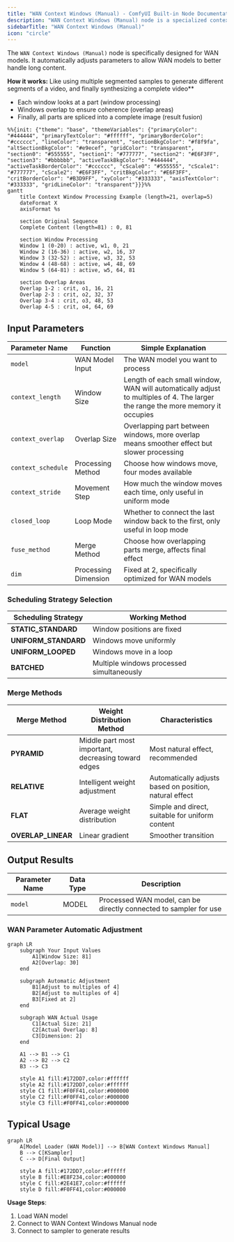 ```yaml
---
title: "WAN Context Windows (Manual) - ComfyUI Built-in Node Documentation"
description: "WAN Context Windows (Manual) node is a specialized context window manual control node optimized for WAN (Wide Attention Network) models. It automatically converts standard context parameters to WAN-compatible format, implementing sliding window sampling for ultra-long sequence generation."
sidebarTitle: "WAN Context Windows (Manual)"
icon: "circle"
---
```


The `WAN Context Windows (Manual)` node is specifically designed for WAN models. It automatically adjusts parameters to allow WAN models to better handle long content.

**How it works:**
Like using multiple segmented samples to generate different segments of a video, and finally synthesizing a complete video**
- Each window looks at a part (window processing)
- Windows overlap to ensure coherence (overlap areas)
- Finally, all parts are spliced into a complete image (result fusion)

```mermaid
%%{init: {"theme": "base", "themeVariables": {"primaryColor": "#444444", "primaryTextColor": "#ffffff", "primaryBorderColor": "#cccccc", "lineColor": "transparent", "sectionBkgColor": "#f8f9fa", "altSectionBkgColor": "#e9ecef", "gridColor": "transparent", "section0": "#555555", "section1": "#777777", "section2": "#E6F3FF", "section3": "#bbbbbb", "activeTaskBkgColor": "#444444", "activeTaskBorderColor": "#cccccc", "cScale0": "#555555", "cScale1": "#777777", "cScale2": "#E6F3FF", "critBkgColor": "#E6F3FF", "critBorderColor": "#B3D9FF", "xyColor": "#333333", "axisTextColor": "#333333", "gridLineColor": "transparent"}}}%%
gantt
    title Context Window Processing Example (length=21, overlap=5)
    dateFormat X
    axisFormat %s
    
    section Original Sequence
    Complete Content (length=81) : 0, 81
    
    section Window Processing
    Window 1 (0-20) : active, w1, 0, 21
    Window 2 (16-36) : active, w2, 16, 37
    Window 3 (32-52) : active, w3, 32, 53
    Window 4 (48-68) : active, w4, 48, 69
    Window 5 (64-81) : active, w5, 64, 81
    
    section Overlap Areas
    Overlap 1-2 : crit, o1, 16, 21
    Overlap 2-3 : crit, o2, 32, 37
    Overlap 3-4 : crit, o3, 48, 53
    Overlap 4-5 : crit, o4, 64, 69
```

## Input Parameters

| Parameter Name | Function | Simple Explanation |
|---------------|----------|-------------------|
| `model` | WAN Model Input | The WAN model you want to process |
| `context_length` | Window Size | Length of each small window, WAN will automatically adjust to multiples of 4. The larger the range the more memory it occupies |
| `context_overlap` | Overlap Size | Overlapping part between windows, more overlap means smoother effect but slower processing |
| `context_schedule` | Processing Method | Choose how windows move, four modes available |
| `context_stride` | Movement Step | How much the window moves each time, only useful in uniform mode |
| `closed_loop` | Loop Mode | Whether to connect the last window back to the first, only useful in loop mode |
| `fuse_method` | Merge Method | Choose how overlapping parts merge, affects final effect |
| `dim` | Processing Dimension | Fixed at 2, specifically optimized for WAN models |

### Scheduling Strategy Selection

| Scheduling Strategy | Working Method |
|--------------------|----------------|
| **STATIC_STANDARD** | Window positions are fixed |
| **UNIFORM_STANDARD** | Windows move uniformly |
| **UNIFORM_LOOPED** | Windows move in a loop |
| **BATCHED** | Multiple windows processed simultaneously |

### Merge Methods

| Merge Method | Weight Distribution Method | Characteristics |
|-------------|---------------------------|-----------------|
| **PYRAMID** | Middle part most important, decreasing toward edges | Most natural effect, recommended |
| **RELATIVE** | Intelligent weight adjustment | Automatically adjusts based on position, natural effect |
| **FLAT** | Average weight distribution | Simple and direct, suitable for uniform content |
| **OVERLAP_LINEAR** | Linear gradient | Smoother transition |

## Output Results

| Parameter Name | Data Type | Description |
|---------------|-----------|-------------|
| `model` | MODEL | Processed WAN model, can be directly connected to sampler for use |


### WAN Parameter Automatic Adjustment

```mermaid
graph LR
    subgraph Your Input Values
        A1[Window Size: 81]
        A2[Overlap: 30]
    end
    
    subgraph Automatic Adjustment
        B1[Adjust to multiples of 4]
        B2[Adjust to multiples of 4]
        B3[Fixed at 2]
    end
    
    subgraph WAN Actual Usage
        C1[Actual Size: 21]
        C2[Actual Overlap: 8]
        C3[Dimension: 2]
    end
    
    A1 --> B1 --> C1
    A2 --> B2 --> C2
    B3 --> C3
    
    style A1 fill:#172DD7,color:#ffffff
    style A2 fill:#172DD7,color:#ffffff
    style C1 fill:#F0FF41,color:#000000
    style C2 fill:#F0FF41,color:#000000
    style C3 fill:#F0FF41,color:#000000
```

## Typical Usage

```mermaid
graph LR
    A[Model Loader (WAN Model)] --> B[WAN Context Windows Manual]
    B --> C[KSampler]
    C --> D[Final Output]
    
    style A fill:#172DD7,color:#ffffff
    style B fill:#E8F234,color:#000000
    style C fill:#2E41E7,color:#ffffff
    style D fill:#F0FF41,color:#000000
```

**Usage Steps**:
1. Load WAN model
2. Connect to WAN Context Windows Manual node  
3. Connect to sampler to generate results